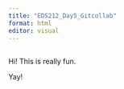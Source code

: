 ```yaml
---
title: "EDS212_Day5_Gitcollab"
format: html
editor: visual
---
```


## 

Hi! This is really fun.

Yay!
